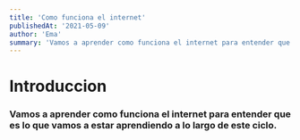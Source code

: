 ```yaml
---
title: 'Como funciona el internet'
publishedAt: '2021-05-09'
author: 'Ema'
summary: 'Vamos a aprender como funciona el internet para entender que es lo que vamos a estar aprendiendo a lo largo de este ciclo.'
---
```


# Introduccion

### Vamos a aprender como funciona el internet para entender que es lo que vamos a estar aprendiendo a lo largo de este ciclo.

